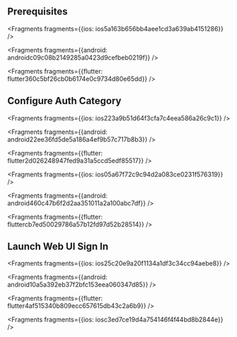 ## Prerequisites




<Fragments fragments={{ios: ios5a163b656bb4aee1cd3a639ab4151286}} />



<Fragments fragments={{android: androidc09c08b2149285a0423d9cefbeb0219f}} />



<Fragments fragments={{flutter: flutter360c5bf26cb0b6174e0c9734d80e65dd}} />


## Configure Auth Category




<Fragments fragments={{ios: ios223a9b51d64f3cfa7c4eea586a26c9c1}} />



<Fragments fragments={{android: android22ee36fd5de5a186a4ef9b57c717b8b3}} />



<Fragments fragments={{flutter: flutter2d026248947fed9a31a5ccd5edf85517}} />




<Fragments fragments={{ios: ios05a67f72c9c94d2a083ce0231f576319}} />



<Fragments fragments={{android: android460c47b6f2d2aa351011a2a100abc7df}} />



<Fragments fragments={{flutter: fluttercb7ed50029786a57b12fd97d52b28514}} />

## Launch Web UI Sign In




<Fragments fragments={{ios: ios25c20e9a20f1134a1df3c34cc94aebe8}} />



<Fragments fragments={{android: android10a5a392eb37f2bfc153eea060347d85}} />



<Fragments fragments={{flutter: flutter4af515340b809ecc657615db43c2a6b9}} />




<Fragments fragments={{ios: iosc3ed7ce19d4a754146f4f44bd8b2844e}} />